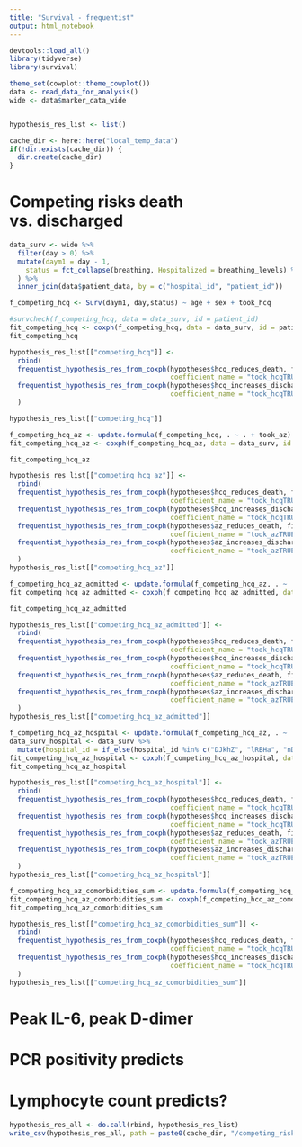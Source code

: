 ---
title: "Survival - frequentist"
output: html_notebook
---


```{r}
devtools::load_all()
library(tidyverse)
library(survival)

theme_set(cowplot::theme_cowplot())
data <- read_data_for_analysis()
wide <- data$marker_data_wide


hypothesis_res_list <- list()

cache_dir <- here::here("local_temp_data")
if(!dir.exists(cache_dir)) {
  dir.create(cache_dir)
}

```

# Competing risks death vs. discharged


```{r}
data_surv <- wide %>%  
  filter(day > 0) %>%
  mutate(daym1 = day - 1,
    status = fct_collapse(breathing, Hospitalized = breathing_levels) %>% factor(ordered = FALSE) %>% fct_relevel("Hospitalized", "Discharged", "Death") %>% fct_explicit_na("Hospitalized")
  ) %>%
  inner_join(data$patient_data, by = c("hospital_id", "patient_id")) 

f_competing_hcq <- Surv(daym1, day,status) ~ age + sex + took_hcq

#survcheck(f_competing_hcq, data = data_surv, id = patient_id)
fit_competing_hcq <- coxph(f_competing_hcq, data = data_surv, id = patient_id)
fit_competing_hcq

hypothesis_res_list[["competing_hcq"]] <-
  rbind(
  frequentist_hypothesis_res_from_coxph(hypotheses$hcq_reduces_death, fit_competing_hcq,
                                        coefficient_name = "took_hcqTRUE", transition = "1:3", adjusted = "age, sex"),
  frequentist_hypothesis_res_from_coxph(hypotheses$hcq_increases_discharged, fit_competing_hcq,
                                        coefficient_name = "took_hcqTRUE", transition = "1:2", adjusted = "age, sex")
  )

hypothesis_res_list[["competing_hcq"]]
```

```{r}
f_competing_hcq_az <- update.formula(f_competing_hcq, . ~ . + took_az)
fit_competing_hcq_az <- coxph(f_competing_hcq_az, data = data_surv, id = patient_id)

fit_competing_hcq_az

hypothesis_res_list[["competing_hcq_az"]] <-
  rbind(
  frequentist_hypothesis_res_from_coxph(hypotheses$hcq_reduces_death, fit_competing_hcq_az,
                                        coefficient_name = "took_hcqTRUE", transition = "1:3", adjusted = "age, sex, az"),
  frequentist_hypothesis_res_from_coxph(hypotheses$hcq_increases_discharged, fit_competing_hcq_az,
                                        coefficient_name = "took_hcqTRUE", transition = "1:2", adjusted = "age, sex, az"),
  frequentist_hypothesis_res_from_coxph(hypotheses$az_reduces_death, fit_competing_hcq_az,
                                        coefficient_name = "took_azTRUE", transition = "1:3", adjusted = "age, sex, hcq"),
  frequentist_hypothesis_res_from_coxph(hypotheses$az_increases_discharged, fit_competing_hcq_az,
                                        coefficient_name = "took_azTRUE", transition = "1:2", adjusted = "age, sex, hcq")
  )
hypothesis_res_list[["competing_hcq_az"]]
```

```{r}
f_competing_hcq_az_admitted <- update.formula(f_competing_hcq_az, . ~ . + admitted_for_covid)
fit_competing_hcq_az_admitted <- coxph(f_competing_hcq_az_admitted, data = data_surv, id = patient_id)

fit_competing_hcq_az_admitted

hypothesis_res_list[["competing_hcq_az_admitted"]] <-
  rbind(
  frequentist_hypothesis_res_from_coxph(hypotheses$hcq_reduces_death, fit_competing_hcq_az_admitted,
                                        coefficient_name = "took_hcqTRUE", transition = "1:3", adjusted = "age, sex, admitted, az"),
  frequentist_hypothesis_res_from_coxph(hypotheses$hcq_increases_discharged, fit_competing_hcq_az_admitted,
                                        coefficient_name = "took_hcqTRUE", transition = "1:2", adjusted = "age, sex, admitted, az"),
  frequentist_hypothesis_res_from_coxph(hypotheses$az_reduces_death, fit_competing_hcq_az_admitted,
                                        coefficient_name = "took_azTRUE", transition = "1:3", adjusted = "age, sex, admitted, hcq"),
  frequentist_hypothesis_res_from_coxph(hypotheses$az_increases_discharged, fit_competing_hcq_az_admitted,
                                        coefficient_name = "took_azTRUE", transition = "1:2", adjusted = "age, sex, admitted, hcq")
  )
hypothesis_res_list[["competing_hcq_az_admitted"]]
```

```{r}
f_competing_hcq_az_hospital <- update.formula(f_competing_hcq_az, . ~ . + hospital_id)
data_surv_hospital <- data_surv %>% 
  mutate(hospital_id = if_else(hospital_id %in% c("DJkhZ", "lRBHa", "nDINR"), "small", hospital_id))
fit_competing_hcq_az_hospital <- coxph(f_competing_hcq_az_hospital, data = data_surv_hospital, id = patient_id)
fit_competing_hcq_az_hospital

hypothesis_res_list[["competing_hcq_az_hospital"]] <-
  rbind(
  frequentist_hypothesis_res_from_coxph(hypotheses$hcq_reduces_death, fit_competing_hcq_az_hospital,
                                        coefficient_name = "took_hcqTRUE", transition = "1:3", adjusted = "age, sex, az, hospital"),
  frequentist_hypothesis_res_from_coxph(hypotheses$hcq_increases_discharged, fit_competing_hcq_az_hospital,
                                        coefficient_name = "took_hcqTRUE", transition = "1:2", adjusted = "age, sex, az, hospital"),
  frequentist_hypothesis_res_from_coxph(hypotheses$az_reduces_death, fit_competing_hcq_az_hospital,
                                        coefficient_name = "took_azTRUE", transition = "1:3", adjusted = "age, sex, hcq, hospital"),
  frequentist_hypothesis_res_from_coxph(hypotheses$az_increases_discharged, fit_competing_hcq_az_hospital,
                                        coefficient_name = "took_azTRUE", transition = "1:2", adjusted = "age, sex, hcq, hospital")
  )
hypothesis_res_list[["competing_hcq_az_hospital"]]

```


```{r}
f_competing_hcq_az_comorbidities_sum <- update.formula(f_competing_hcq_az, . ~ . + comorbidities_sum)
fit_competing_hcq_az_comorbidities_sum <- coxph(f_competing_hcq_az_comorbidities_sum, data = data_surv, id = patient_id)
fit_competing_hcq_az_comorbidities_sum

hypothesis_res_list[["competing_hcq_az_comorbidities_sum"]] <-
  rbind(
  frequentist_hypothesis_res_from_coxph(hypotheses$hcq_reduces_death, fit_competing_hcq_az_comorbidities_sum,
                                        coefficient_name = "took_hcqTRUE", transition = "1:3", adjusted = "age, sex, az, comorbidities (sum)"),
  frequentist_hypothesis_res_from_coxph(hypotheses$hcq_increases_discharged, fit_competing_hcq_az_comorbidities_sum,
                                        coefficient_name = "took_hcqTRUE", transition = "1:2", adjusted = "age, sex, az, comorbidities (sum)")
  )
hypothesis_res_list[["competing_hcq_az_comorbidities_sum"]]
```





# Peak IL-6, peak D-dimer

# PCR positivity predicts

# Lymphocyte count predicts?




```{r}
hypothesis_res_all <- do.call(rbind, hypothesis_res_list)
write_csv(hypothesis_res_all, path = paste0(cache_dir, "/competing_risks_res.csv"))
```
